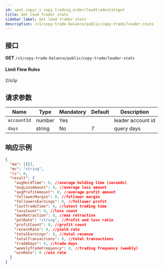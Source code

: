 ```yaml
---
id: spot_copy/_s_copy_trading_order/leadtradestatsget
title: Get lead trader stats
sidebar_label: Get lead trader stats
description: /v1/copy-trade-balance/public/copy-trade/leader-stats
---
```


## 接口

**GET** `/v1/copy-trade-balance/public/copy-trade/leader-stats`

#### **Limit Flow Rules**

2/s/ip

## 请求参数

| Name        | Type   | Mandatory | Default | Description       |
| ----------- | ------ | --------- | ------- | ----------------- |
| `accountId` | number | Yes       |         | leader account id |
| `days`      | string | No        | 7       | query days        |

## 响应示例

```json
{
  "ma": [{}],
  "mc": "string",
  "rc": 0,
  "result": {
    "avgHoldTime": 0, //average holding time (seconds)
    "avgLossAmount": 0, //average loss amount
    "avgProfitAmount": 0, //average profit amount
    "followerMargin": 0, //follower margin
    "followersEarnings": 0, //follower profit
    "lastTradeTime": 0, //latest trading time
    "lossCount": 0, //loss count
    "maxRetraction": 0, //max retraction
    "pnlRate": "string", //Profit and loss ratio
    "profitCount": 0, //profit count
    "recentRate": 0, //yield rate
    "totalEarnings": 0, //total revenue
    "totalTransactions": 0, //total transactions
    "tradeDays": 0, //trade days
    "weeklyTradeFrequency": 0, //trading frequency (weekly)
    "winRate": 0 //win rate
  }
}
```
